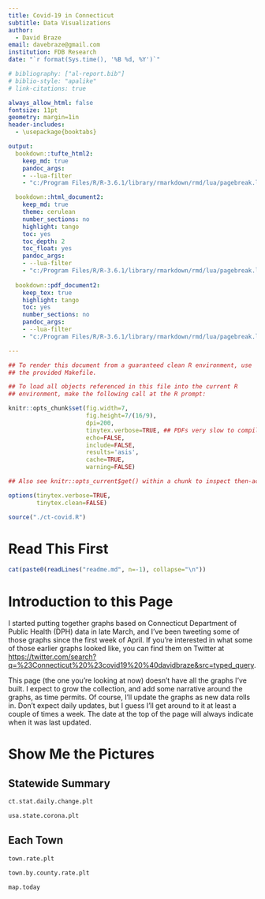 ```yaml
---
title: Covid-19 in Connecticut
subtitle: Data Visualizations
author:
  - David Braze
email: davebraze@gmail.com
institution: FDB Research
date: "`r format(Sys.time(), '%B %d, %Y')`"

# bibliography: ["al-report.bib"]
# biblio-style: "apalike"
# link-citations: true

always_allow_html: false
fontsize: 11pt
geometry: margin=1in
header-includes:
  - \usepackage{booktabs}

output:
  bookdown::tufte_html2:
    keep_md: true
    pandoc_args:
    - --lua-filter
    - "c:/Program Files/R/R-3.6.1/library/rmarkdown/rmd/lua/pagebreak.lua"

  bookdown::html_document2:
    keep_md: true
    theme: cerulean
    number_sections: no
    highlight: tango
    toc: yes
    toc_depth: 2
    toc_float: yes
    pandoc_args:
    - --lua-filter
    - "c:/Program Files/R/R-3.6.1/library/rmarkdown/rmd/lua/pagebreak.lua"
    
  bookdown::pdf_document2:
    keep_tex: true
    highlight: tango
    toc: yes
    number_sections: no
    pandoc_args:
    - --lua-filter
    - "c:/Program Files/R/R-3.6.1/library/rmarkdown/rmd/lua/pagebreak.lua"

---
```



```r

## To render this document from a guaranteed clean R environment, use
## the provided Makefile.

## To load all objects referenced in this file into the current R
## environment, make the following call at the R prompt:

knitr::opts_chunk$set(fig.width=7,
                      fig.height=7/(16/9),
                      dpi=200,
                      tinytex.verbose=TRUE, ## PDFs very slow to compile.
                      echo=FALSE,
                      include=FALSE,
                      results='asis',
                      cache=TRUE,
                      warning=FALSE)

## Also see knitr::opts_current$get() within a chunk to inspect then-active options.

options(tinytex.verbose=TRUE,
        tinytex.clean=FALSE)

```

```r

source("./ct-covid.R")

```

# Read This First

```r

cat(paste0(readLines("readme.md", n=-1), collapse="\n"))

```

# Introduction to this Page

I started putting together graphs based on Connecticut Department of Public Health (DPH) data in late March, and I've been tweeting some of those graphs since the first week of April. If you're interested in what some of those earlier graphs looked like, you can find them on Twitter at 
[https://twitter.com/search?q=%23Connecticut%20%23covid19%20%40davidbraze&src=typed_query](https://twitter.com/search?q=%23Connecticut%20%23covid19%20%40davidbraze&src=typed_query). 

This page (the one you're looking at now) doesn't have all the graphs I've built. I expect to grow the collection, and add some narrative around the graphs, as time permits. Of course, I'll update the graphs as new data rolls in. Don't expect daily updates, but I guess I'll get around to it at least a couple of times a week. The date at the top of the page will always indicate when it was last updated.

# Show Me the Pictures

## Statewide Summary

```r

ct.stat.daily.change.plt

```

```r

usa.state.corona.plt

```


## Each Town

```r

town.rate.plt

```

```r

town.by.county.rate.plt

```

```r

map.today

```
